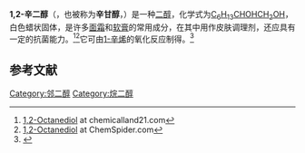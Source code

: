 {{chembox
| ImageFile = 1,2-octanediol.svg
| PIN = Octane-1,2-diol
| OtherNames = 1,2-Octanediol<br />Caprylyl glycol<br />Glycol caprylyl<br />1,2-Dihydroxyoctane<br />1,2-Octylene glycol
| Section1={{Chembox Identifiers
| CASNo_Ref = {{cascite|correct|CAS}}
| CASNo=1117-86-8
| UNII_Ref = {{fdacite|correct|FDA}}
| UNII = 00YIU5438U
| EINECS=214-254-7
| PubChem=14231
| SMILES=CCCCCCOCCO
| ChemSpiderID = 13595
| InChI = 1S/C8H18O2/c1-2-3-4-5-6-8(10)7-9/h8-10H,2-7H2,1H3
| InChIKey = AEIJTFQOBWATKX-UHFFFAOYSA-N
| ChEBI = 34056
| KEGG = C14273
  }}
|Section2={{Chembox Properties
| C=8 | H=18 | O=2
| MolarMass = 146.227 g/mol
| Appearance = 白色蜡状固体
| MeltingPt = {{convert|36|-|37|C|K}}<ref>{{cite journal|journal=Synthetic Communications|volume=19|issue=11-12|language=en|issn=0039-7911|date=1989-07|pages=1939–1943|doi=10.1080/00397918908052586|url=http://www.tandfonline.com/doi/abs/10.1080/00397918908052586|title=One-Pot Two-Steps Synthesis of 1,2-Diol|accessdate=2020-08-30|author=F. Fringuelli, R. Germani, F. Pizzo, G. Savelli}}</ref>
| BoilingPt = {{convert|130|-|134|C|K}}（10 Torr）<ref>{{cite journal|journal=Tetrahedron|volume=60|issue=29|language=en|date=2004-07|pages=6105–6111|doi=10.1016/j.tet.2004.05.069|url=https://linkinghub.elsevier.com/retrieve/pii/S0040402004007860|title=Rapid and efficient ring opening of epoxides catalyzed by a new electron deficient tin(IV) porphyrin|accessdate=2020-08-30|author=Majid Moghadam, Shahram Tangestaninejad, Valiollah Mirkhani, Reza Shaibani|archive-date=2018-06-15|archive-url=https://web.archive.org/web/20180615003828/https://linkinghub.elsevier.com/retrieve/pii/S0040402004007860|dead-url=no}}</ref>
  }}
|Section8={{Chembox Hazards 
| FlashPtC = 148
| NFPA-H = 1
| NFPA-F = 1
| NFPA-R = 0
| NFPA-S = 
| SPhrases = {{S24/25}}
| ExternalSDS = [http://www.sigmaaldrich.com/MSDS/MSDS/PrintMSDSAction.do?name=msdspdf_1610275070426738 Sigma-Aldrich SDS]
  }}
}}

'''1,2-辛二醇'''（{{lang-en|1,2-Octanediol}}，也被称为'''辛甘醇'''，{{lang|en|caprylyl glycol}}）是一种[[二醇|二醇]]，化学式为[[C8H18O2|C<sub>6</sub>H<sub>13</sub>CHOHCH<sub>2</sub>OH]]，白色蜡状固体，是许多[[鮮奶油|面霜]]和[[外用藥物|软膏]]的常用成分，在其中用作皮肤调理剂，还应具有一定的抗菌能力。<ref>[http://www.chemicalland21.com/industrialchem/solalc/1,2-OCTANEDIOL.htm 1,2-Octanediol] {{Wayback|url=http://www.chemicalland21.com/industrialchem/solalc/1,2-OCTANEDIOL.htm |date=20161109233446 }} at chemicalland21.com</ref><ref>[http://www.chemspider.com/Chemical-Structure.13595.html 1,2-Octanediol] {{Wayback|url=http://www.chemspider.com/Chemical-Structure.13595.html |date=20181010095439 }} at ChemSpider.com</ref>它可由[[1-辛烯|1-辛烯]]的氧化反应制得。<ref>{{cite journal|journal=Inorganic Chemistry|volume=55|issue=12|language=en|issn=0020-1669|date=2016-06-20|pages=5729–5731|doi=10.1021/acs.inorgchem.6b00292|url=https://pubs.acs.org/doi/10.1021/acs.inorgchem.6b00292|title=Heterometallic Metal–Organic Frameworks That Catalyze Two Different Reactions Sequentially|accessdate=2020-08-30|author=Debraj Saha, Dipak K. Hazra, Tanmoy Maity, Subratanath Koner|archive-date=2021-03-11|archive-url=https://web.archive.org/web/20210311102221/https://pubs.acs.org/doi/10.1021/acs.inorgchem.6b00292}}</ref>

==参考文献==
{{reflist}}
{{多元醇}}
[[Category:邻二醇|Category:邻二醇]]
[[Category:烷二醇|Category:烷二醇]]